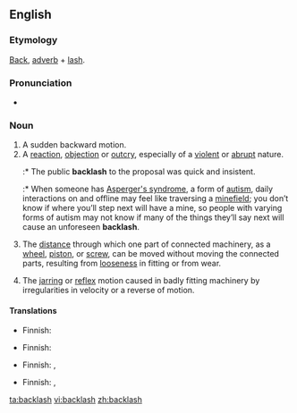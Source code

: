 {{wikipedia|dab=backlash (disambiguation)|backlash}}
==English==

===Etymology===
[[Back]], [[adverb]] + [[lash]].

===Pronunciation===
<!--This needs attention from someone who knows what they're doing :\Back"lash`\-->
*{{audio|en-us-backlash.ogg|Audio (US)}}

===Noun===
{{en-noun|es}}

# A sudden backward motion.
# A [[reaction]], [[objection]] or [[outcry]], especially of a [[violent]] or [[abrupt]] nature.
#:* The public '''backlash''' to the proposal was quick and insistent.
#:* When someone has [[Asperger's syndrome]], a form of [[autism]], daily interactions on and offline may feel like traversing a [[minefield]]; you don’t know if where you’ll step next will have a mine, so people with varying forms of autism may not know if many of the things they’ll say next will cause an unforeseen '''backlash'''.
# {{context|mechanical}} The [[distance]] through which one part of connected machinery, as a [[wheel]], [[piston]], or [[screw]], can be moved without moving the connected parts, resulting from [[loose]]ness in fitting or from wear.
# The [[jarring]] or [[reflex]] motion caused in badly fitting machinery by irregularities in velocity or a reverse of motion.

====Translations====
{{trans-top|sudden backward motion}}
* Finnish: {{t|fi|takapotku}}
{{trans-mid}}
{{trans-bottom}}

{{trans-top|violent or abrubt reaction}}
* Finnish: {{t|fi|vastaisku}}
{{trans-mid}}
{{trans-bottom}}

{{trans-top|mechanical: distance of free movement between connected parts}}
* Finnish: {{t|fi|välys}}, {{t|fi|klappi}}
{{trans-mid}}
{{trans-bottom}}

{{trans-top|jarring motion in badly fitting machinery}}
* Finnish: {{t|fi|välys}}, {{t|fi|klappi}}
{{trans-mid}}
{{trans-bottom}}

[[ta:backlash]]
[[vi:backlash]]
[[zh:backlash]]